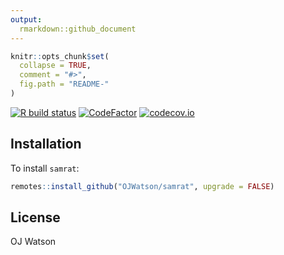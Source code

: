 ```yaml
---
output:
  rmarkdown::github_document
---
```


<!-- README.md is generated from README.Rmd. Please edit that file -->

```r
knitr::opts_chunk$set(
  collapse = TRUE,
  comment = "#>",
  fig.path = "README-"
)
```

<!-- badges: start -->
[![R build status](https://github.com/OJWatson/samrat/workflows/R-CMD-check/badge.svg)](https://github.com/OJWatson/samrat/actions)
[![CodeFactor](https://www.codefactor.io/repository/github/OJWatson/samrat/badge)](https://www.codefactor.io/repository/github/OJWatson/samrat)
[![codecov.io](https://codecov.io/github/OJWatson/samrat/coverage.svg?branch=main)](https://codecov.io/github/OJWatson/samrat?branch=main)
<!-- badges: end -->

## Installation

To install `samrat`:

```r
remotes::install_github("OJWatson/samrat", upgrade = FALSE)
```

## License

OJ Watson
